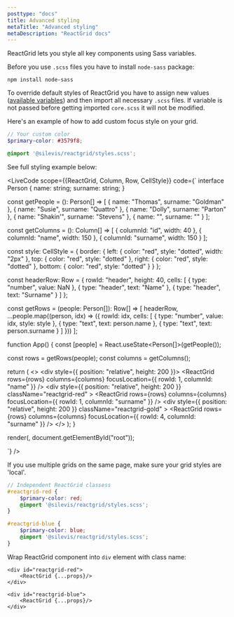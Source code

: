 ```yaml
---
posttype: "docs"
title: Advanced styling
metaTitle: "Advanced styling"
metaDescription: "ReactGrid docs"
---
```


ReactGrid lets you style all key components using Sass variables. 

Before you use `.scss` files you have to install `node-sass` package:

```shell
npm install node-sass
```

To override default styles of ReactGrid you have to assign new values 
([available variables](/docs/3.0/6-styling/2-sass-variables/)) and then import all  necessary `.scss` files. 
If variable is not passed before getting imported `core.scss` it will not be modified.

Here's an example of how to add custom focus style on your grid.

```scss
// Your custom color
$primary-color: #3579f8;

@import '@silevis/reactgrid/styles.scss';
```

See full styling example below:




<LiveCode
scope={{ReactGrid, Column, Row, CellStyle}}
code={`
interface Person {
  name: string;
  surname: string;
}

const getPeople = (): Person[] => [
  { name: "Thomas", surname: "Goldman" },
  { name: "Susie", surname: "Quattro" },
  { name: "Dolly", surname: "Parton" },
  { name: "Shakin'", surname: "Stevens" },
  { name: "", surname: "" }
];

const getColumns = (): Column[] => [
  { columnId: "id", width: 40 },
  { columnId: "name", width: 150 },
  { columnId: "surname", width: 150 }
];

const style: CellStyle = {
  border: {
    left: { color: "red", style: "dotted", width: "2px" },
    top: { color: "red", style: "dotted" },
    right: { color: "red", style: "dotted" },
    bottom: { color: "red", style: "dotted" }
  }
};

const headerRow: Row = {
  rowId: "header",
  height: 40,
  cells: [
    { type: "number", value: NaN },
    { type: "header", text: "Name" },
    { type: "header", text: "Surname" }
  ]
};

const getRows = (people: Person[]): Row[] => [
  headerRow,
  ...people.map<Row>((person, idx) => ({
    rowId: idx,
    cells: [
      { type: "number", value: idx, style: style },
      { type: "text", text: person.name },
      { type: "text", text: person.surname }
    ]
  }))
];

function App() {
  const [people] = React.useState<Person[]>(getPeople());

  const rows = getRows(people);
  const columns = getColumns();

  return (
    <>
      <div style={{ position: "relative", height: 200 }}>
        <ReactGrid
          rows={rows}
          columns={columns}
          focusLocation={{ rowId: 1, columnId: "name" }}
        />
      </div>
      <div
        style={{ position: "relative", height: 200 }}
        className="reactgrid-red"
      >
        <ReactGrid
          rows={rows}
          columns={columns}
          focusLocation={{ rowId: 1, columnId: "surname" }}
        />
      </div>
      <div
        style={{ position: "relative", height: 200 }}
        className="reactgrid-gold"
      >
        <ReactGrid
          rows={rows}
          columns={columns}
          focusLocation={{ rowId: 4, columnId: "surname" }}
        />
      </div>
    </>
  );
}

render(<App />, document.getElementById("root"));

`}
/>


If you use multiple grids on the same page, make sure your grid styles are 'local'.

```scss
// Independent ReactGrid classess
#reactgrid-red {
    $primary-color: red;
    @import '@silevis/reactgrid/styles.scss';
}

#reactgrid-blue {
    $primary-color: blue;
    @import '@silevis/reactgrid/styles.scss';
}
```

Wrap ReactGrid component into `div` element with class name:

```tsx
<div id="reactgrid-red">
    <ReactGrid {...props}/>
</div>

<div id="reactgrid-blue">
    <ReactGrid {...props}/>
</div>
```